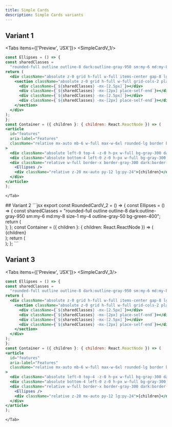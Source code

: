 ```yaml
---
title: Simple Cards
description: Simple Cards variants
---
```


## Variant 1
<Tabs items={['Preview', 'JSX']}>
  <Tab value="Preview">
    <SimpleCardV_1/>
  </Tab>
  <Tab value="JSX">
  ```jsx
const Ellipses = () => {
  const sharedClasses =
    "rounded-full outline outline-8 dark:outline-gray-950 sm:my-6 md:my-8 size-1 my-4 outline-gray-50 bg-green-400";
  return (
    <div className="absolute z-0 grid h-full w-full items-center gap-8 lg:grid-cols-2">
      <section className="absolute z-0 grid h-full w-full grid-cols-2 place-content-between">
        <div className={`${sharedClasses} -mx-[2.5px]`}></div>
        <div className={`${sharedClasses} -mx-[2px] place-self-end`}></div>
        <div className={`${sharedClasses} -mx-[2.5px]`}></div>
        <div className={`${sharedClasses} -mx-[2px] place-self-end`}></div>
      </section>
    </div>
  );
};
const Container = ({ children }: { children: React.ReactNode }) => (
  <article
    id="features"
    aria-label="Features"
    className="relative mx-auto mb-6 w-full max-w-6xl rounded-lg border border-dashed border-gray-300 px-4 dark:border-gray-900 sm:px-6 md:px-8"
  >
    <div className="absolute left-0 top-4 -z-0 h-px w-full bg-gray-300 dark:bg-gray-800 sm:top-6 md:top-8"></div>
    <div className="absolute bottom-4 left-0 z-0 h-px w-full bg-gray-300 dark:bg-gray-800 sm:bottom-6 md:bottom-8"></div>
    <div className="relative w-full border-x border-gray-300 dark:border-gray-800">
      <Ellipses />
      <div className="relative z-20 mx-auto py-12 lg:py-24">{children}</div>
    </div>
  </article>
);
```
    </Tab>
</Tabs>
<Separator />
## Variant 2
<Tabs items={['Preview', 'JSX']}>
  <Tab value="Preview">
    <SimpleCardV_2/>
  </Tab>
  <Tab value="JSX">
  ```jsx
export const RoundedCardV_2 = () => {
    const Ellipses = () => {
      const sharedClasses =
        "rounded-full outline outline-8 dark:outline-gray-950 sm:my-6 md:my-8 size-1 my-4 outline-gray-50 bg-green-400";
      return (
        <div className="absolute z-0 grid h-full w-full items-center gap-8 lg:grid-cols-2">
          <section className="absolute z-0 grid h-full w-full grid-cols-2 place-content-between">
            <div className={`${sharedClasses} -mx-[2.5px]`}></div>
            <div className={`${sharedClasses} -mx-[2px] place-self-end`}></div>
            <div className={`${sharedClasses} -mx-[2.5px]`}></div>
            <div className={`${sharedClasses} -mx-[2px] place-self-end`}></div>
          </section>
        </div>
      );
    };
    const Container = ({ children }: { children: React.ReactNode }) => (
      <article
        id="features"
        aria-label="Features"
        className="relative mx-auto w-full max-w-6xl rounded-lg border border-dashed border-gray-300 px-4 dark:border-gray-900 sm:px-6 md:px-8"
      >
        <div className="relative w-full border-x border-gray-300 dark:border-gray-800">
          <Ellipses />
          <div className="relative z-20 mx-auto py-12">{children}</div>
        </div>
      </article>
    );
  return (
    <div className="mx-auto w-fit max-w-lg py-4">
      <Container>
        <div className="p-4 w-full center">
          <CardBody />
        </div>
      </Container>
    </div>
  );
};
```
    </Tab>
</Tabs>


## Variant 3
 
<Tabs items={['Preview', 'JSX']}>
  <Tab value="Preview">
    <SimpleCardV_3/>
  </Tab>
  <Tab value="JSX">
  ```jsx
const Ellipses = () => {
  const sharedClasses =
    "rounded-full outline outline-8 dark:outline-gray-950 sm:my-6 md:my-8 size-1 my-4 outline-gray-50 bg-green-400";
  return (
    <div className="absolute z-0 grid h-full w-full items-center gap-8 lg:grid-cols-2">
      <section className="absolute z-0 grid h-full w-full grid-cols-2 place-content-between">
        <div className={`${sharedClasses} -mx-[2.5px]`}></div>
        <div className={`${sharedClasses} -mx-[2px] place-self-end`}></div>
        <div className={`${sharedClasses} -mx-[2.5px]`}></div>
        <div className={`${sharedClasses} -mx-[2px] place-self-end`}></div>
      </section>
    </div>
  );
};
const Container = ({ children }: { children: React.ReactNode }) => (
  <article
    id="features"
    aria-label="Features"
    className="relative mx-auto mb-6 w-full max-w-6xl rounded-lg border border-dashed border-gray-300 px-4 dark:border-gray-900 sm:px-6 md:px-8"
  >
    <div className="absolute left-0 top-4 -z-0 h-px w-full bg-gray-300 dark:bg-gray-800 sm:top-6 md:top-8"></div>
    <div className="absolute bottom-4 left-0 z-0 h-px w-full bg-gray-300 dark:bg-gray-800 sm:bottom-6 md:bottom-8"></div>
    <div className="relative w-full border-x border-gray-300 dark:border-gray-800">
      <Ellipses />
      <div className="relative z-20 mx-auto py-12 lg:py-24">{children}</div>
    </div>
  </article>
);
```
    </Tab>
</Tabs>
